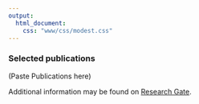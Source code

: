 ```yaml
---
output:
  html_document:
    css: "www/css/modest.css"
---
```




### Selected publications

(Paste Publications here)

Additional information may be found on [Research Gate](https://www.researchgate.net/profile/Jeffrey_Barrett).
